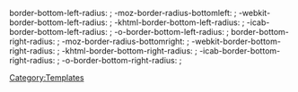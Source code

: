border-bottom-left-radius: {{{1|10px}}}; -moz-border-radius-bottomleft: {{{1|10px}}}; -webkit-border-bottom-left-radius: {{{1|10px}}}; -khtml-border-bottom-left-radius: {{{1|10px}}}; -icab-border-bottom-left-radius: {{{1|10px}}}; -o-border-bottom-left-radius: {{{1|10px}}}; border-bottom-right-radius: {{{1|10px}}}; -moz-border-radius-bottomright: {{{1|10px}}}; -webkit-border-bottom-right-radius: {{{1|10px}}}; -khtml-border-bottom-right-radius: {{{1|10px}}}; -icab-border-bottom-right-radius: {{{1|10px}}}; -o-border-bottom-right-radius: {{{1|10px}}};<noinclude>[[Category:Templates]]</noinclude>
